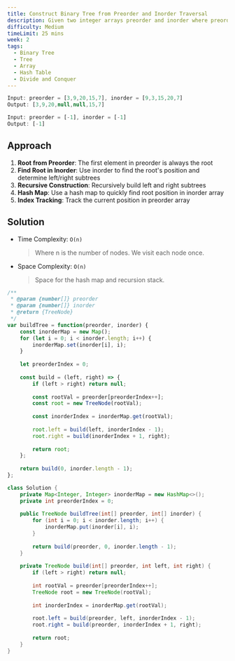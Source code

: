 ```yaml
---
title: Construct Binary Tree from Preorder and Inorder Traversal
description: Given two integer arrays preorder and inorder where preorder is the preorder traversal of a binary tree and inorder is the inorder traversal of the same tree, construct and return the binary tree.
difficulty: Medium
timeLimit: 25 mins
week: 2
tags:
  - Binary Tree
  - Tree
  - Array
  - Hash Table
  - Divide and Conquer
---
```


```js title="Example"
Input: preorder = [3,9,20,15,7], inorder = [9,3,15,20,7]
Output: [3,9,20,null,null,15,7]

Input: preorder = [-1], inorder = [-1]
Output: [-1]
```

## Approach

1. **Root from Preorder**: The first element in preorder is always the root
2. **Find Root in Inorder**: Use inorder to find the root's position and determine left/right subtrees
3. **Recursive Construction**: Recursively build left and right subtrees
4. **Hash Map**: Use a hash map to quickly find root position in inorder array
5. **Index Tracking**: Track the current position in preorder array

## Solution

- Time Complexity: `O(n)`
  > Where n is the number of nodes. We visit each node once.
- Space Complexity: `O(n)`
  > Space for the hash map and recursion stack.

```js tab="JavaScript"
/**
 * @param {number[]} preorder
 * @param {number[]} inorder
 * @return {TreeNode}
 */
var buildTree = function(preorder, inorder) {
    const inorderMap = new Map();
    for (let i = 0; i < inorder.length; i++) {
        inorderMap.set(inorder[i], i);
    }
    
    let preorderIndex = 0;
    
    const build = (left, right) => {
        if (left > right) return null;
        
        const rootVal = preorder[preorderIndex++];
        const root = new TreeNode(rootVal);
        
        const inorderIndex = inorderMap.get(rootVal);
        
        root.left = build(left, inorderIndex - 1);
        root.right = build(inorderIndex + 1, right);
        
        return root;
    };
    
    return build(0, inorder.length - 1);
};
```

```java tab="Java"
class Solution {
    private Map<Integer, Integer> inorderMap = new HashMap<>();
    private int preorderIndex = 0;
    
    public TreeNode buildTree(int[] preorder, int[] inorder) {
        for (int i = 0; i < inorder.length; i++) {
            inorderMap.put(inorder[i], i);
        }
        
        return build(preorder, 0, inorder.length - 1);
    }
    
    private TreeNode build(int[] preorder, int left, int right) {
        if (left > right) return null;
        
        int rootVal = preorder[preorderIndex++];
        TreeNode root = new TreeNode(rootVal);
        
        int inorderIndex = inorderMap.get(rootVal);
        
        root.left = build(preorder, left, inorderIndex - 1);
        root.right = build(preorder, inorderIndex + 1, right);
        
        return root;
    }
}
```
